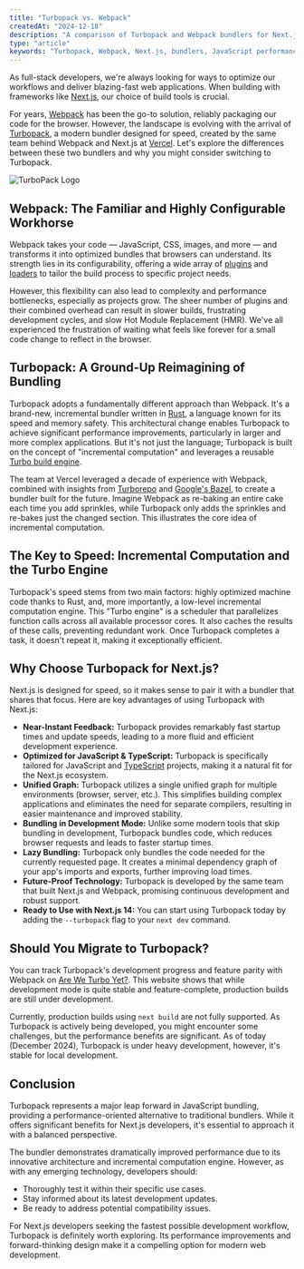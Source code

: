 ```yaml
---
title: "Turbopack vs. Webpack"
createdAt: "2024-12-18"
description: "A comparison of Turbopack and Webpack bundlers for Next.js development."
type: "article"
keywords: "Turbopack, Webpack, Next.js, bundlers, JavaScript performance"
---
```


As full-stack developers, we're always looking for ways to optimize our workflows and deliver blazing-fast web applications. 
When building with frameworks like [Next.js](https://nextjs.org/), our choice of build tools is crucial.

For years, [Webpack](https://webpack.js.org/) has been the go-to solution, reliably packaging our code for the browser. 
However, the landscape is evolving with the arrival of [Turbopack](https://turbo.build/pack), a modern bundler designed for speed, created by the same team behind Webpack and Next.js at [Vercel](https://vercel.com/). 
Let's explore the differences between these two bundlers and why you might consider switching to Turbopack.

<Image
  src="/assets/turbopack/turbopack.png"
  width={720}
  height={405}
  quality={100}
  alt="TurboPack Logo"
  priority
/>

## Webpack: The Familiar and Highly Configurable Workhorse

Webpack takes your code — JavaScript, CSS, images, and more — and transforms it into optimized bundles that browsers can understand. 
Its strength lies in its configurability, offering a wide array of [plugins](https://webpack.js.org/plugins/) and [loaders](https://webpack.js.org/loaders/) to tailor the build process to specific project needs.

However, this flexibility can also lead to complexity and performance bottlenecks, especially as projects grow. 
The sheer number of plugins and their combined overhead can result in slower builds, frustrating development cycles, and slow Hot Module Replacement (HMR). 
We've all experienced the frustration of waiting what feels like forever for a small code change to reflect in the browser.

## Turbopack: A Ground-Up Reimagining of Bundling

Turbopack adopts a fundamentally different approach than Webpack. It's a brand-new, incremental bundler written in [Rust](https://www.rust-lang.org/), a language known for its speed and memory safety. 
This architectural change enables Turbopack to achieve significant performance improvements, particularly in larger and more complex applications. 
But it's not just the language; Turbopack is built on the concept of "incremental computation" and leverages a reusable [Turbo build engine](https://turbo.build/).

The team at Vercel leveraged a decade of experience with Webpack, combined with insights from [Turborepo](https://turbo.build/repo) and [Google's Bazel](https://bazel.build/), to create a bundler built for the future. 
Imagine Webpack as re-baking an entire cake each time you add sprinkles, while Turbopack only adds the sprinkles and re-bakes just the changed section. 
This illustrates the core idea of incremental computation.

## The Key to Speed: Incremental Computation and the Turbo Engine

Turbopack's speed stems from two main factors: highly optimized machine code thanks to Rust, and, more importantly, a low-level incremental computation engine. 
This "Turbo engine" is a scheduler that parallelizes function calls across all available processor cores. It also caches the results of these calls, preventing redundant work. 
Once Turbopack completes a task, it doesn't repeat it, making it exceptionally efficient.

## Why Choose Turbopack for Next.js?

Next.js is designed for speed, so it makes sense to pair it with a bundler that shares that focus. Here are key advantages of using Turbopack with Next.js:

- **Near-Instant Feedback:** Turbopack provides remarkably fast startup times and update speeds, leading to a more fluid and efficient development experience.
- **Optimized for JavaScript & TypeScript:** Turbopack is specifically tailored for JavaScript and [TypeScript](https://www.typescriptlang.org/) projects, making it a natural fit for the Next.js ecosystem.
- **Unified Graph:** Turbopack utilizes a single unified graph for multiple environments (browser, server, etc.). This simplifies building complex applications and eliminates the need for separate compilers, resulting in easier maintenance and improved stability.
- **Bundling in Development Mode:** Unlike some modern tools that skip bundling in development, Turbopack bundles code, which reduces browser requests and leads to faster startup times.
- **Lazy Bundling:** Turbopack only bundles the code needed for the currently requested page. It creates a minimal dependency graph of your app's imports and exports, further improving load times.
- **Future-Proof Technology:** Turbopack is developed by the same team that built Next.js and Webpack, promising continuous development and robust support.
- **Ready to Use with Next.js 14:** You can start using Turbopack today by adding the `--turbopack` flag to your `next dev` command.

## Should You Migrate to Turbopack?

You can track Turbopack's development progress and feature parity with Webpack on [Are We Turbo Yet?](https://areweturboyet.com/). 
This website shows that while development mode is quite stable and feature-complete, production builds are still under development.

Currently, production builds using `next build` are not fully supported. As Turbopack is actively being developed, you might encounter some challenges, but the performance benefits are significant. 
As of today (December 2024), Turbopack is under heavy development, however, it's stable for local development.

## Conclusion

Turbopack represents a major leap forward in JavaScript bundling, providing a performance-oriented alternative to traditional bundlers. 
While it offers significant benefits for Next.js developers, it's essential to approach it with a balanced perspective.

The bundler demonstrates dramatically improved performance due to its innovative architecture and incremental computation engine. 
However, as with any emerging technology, developers should:

- Thoroughly test it within their specific use cases.
- Stay informed about its latest development updates.
- Be ready to address potential compatibility issues.

For Next.js developers seeking the fastest possible development workflow, Turbopack is definitely worth exploring. 
Its performance improvements and forward-thinking design make it a compelling option for modern web development.
